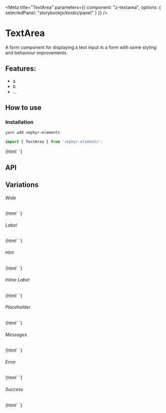 

<Meta 
  title="TextArea"
  parameters={{
    component: "z-textarea",
    options: { selectedPanel: "storybookjs/knobs/panel" }
  }}
/>

# TextArea

A form component for displaying a text input in a form with some styling and behaviour improvements.

## Features:

- a
- b
- ...

## How to use

### Installation

```bash
yarn add zephyr-elements
```

```js
import { TextArea } from 'zephyr-elements';
```

<Preview withToolbar>
  <Story name="Simple">
    {html`
      <z-textarea id="simple"></z-textarea>
    `}
  </Story>
</Preview>

## API

<Props of="z-textarea" />

## Variations

###### Wide

<Story name="Wide">
  {html`
    <z-textarea id="wide" wide></z-textarea>
  `}
</Story>

###### Label

<Story name="Label">
  {html`
    <z-textarea id="label" label="Description"></z-textarea>
  `}
</Story>

###### Hint 

<Story name="Hint">
  {html`
    <z-textarea id="hint" label="Description" hint="maximum 144 characters"></z-textarea>
  `}
</Story>

###### Inline Label

<Story name="Inline Label">
  {html`
    <z-textarea id="inline-label" label="Description" inline></z-textarea>
  `}
</Story>

###### Placeholder

<Story name="Placeholder">
  {html`
    <z-textarea id="placeholder" label="Description" hint="maximum 144 characters" placeholder="important text goes here ..."></z-textarea>
  `}
</Story>

###### Messages

<Story name="Messages">
  {html`
    <z-textarea id="messages" label="Description" .messages=${['This is a message']}></z-textarea>
  `}
</Story>

###### Error

<Story name="Error">
  {html`
    <z-textarea id="error" label="Description" status="error"></z-textarea>
  `}
</Story>

###### Success 

<Story name="Success">
  {html`
    <z-textarea id="success" label="Description" status="success"></z-textarea>
  `}
</Story>

